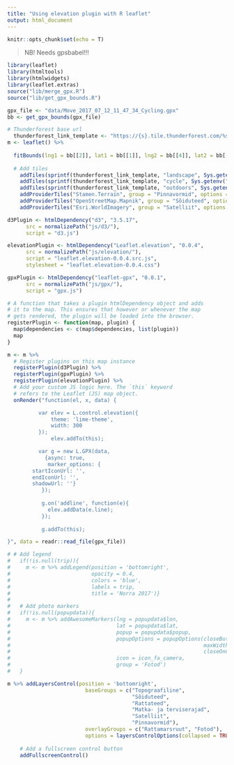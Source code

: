 ```yaml
---
title: "Using elevation plugin with R leaflet"
output: html_document
---
```


```r
knitr::opts_chunk$set(echo = T)
```

> NB! Needs gpsbabel!!!

```r
library(leaflet)
library(htmltools)
library(htmlwidgets)
library(leaflet.extras)
source("lib/merge_gpx.R")
source("lib/get_gpx_bounds.R")

gpx_file <- "data/Move_2017_07_12_11_47_34_Cycling.gpx"
bb <- get_gpx_bounds(gpx_file)

# Thunderforest base url
  thunderforest_link_template <- "https://{s}.tile.thunderforest.com/%s/{z}/{x}/{y}.png?apikey=%s"
m <- leaflet() %>%
  
  fitBounds(lng1 = bb[[2]], lat1 = bb[[1]], lng2 = bb[[4]], lat2 = bb[[3]]) %>%
  
  # Add tiles
    addTiles(sprintf(thunderforest_link_template, "landscape", Sys.getenv("THUNDERF_APIKEY")), group = "Topograafiline") %>%
    addTiles(sprintf(thunderforest_link_template, "cycle", Sys.getenv("THUNDERF_APIKEY")), group = "Rattateed") %>%
    addTiles(sprintf(thunderforest_link_template, "outdoors", Sys.getenv("THUNDERF_APIKEY")), group = "Matka- ja terviserajad") %>%
    addProviderTiles("Stamen.Terrain", group = "Pinnavormid", options = providerTileOptions(detectRetina = T)) %>%
    addProviderTiles("OpenStreetMap.Mapnik", group = "Sõiduteed", options = providerTileOptions(detectRetina = T)) %>%
    addProviderTiles("Esri.WorldImagery", group = "Satelliit", options = providerTileOptions(detectRetina = T))

d3Plugin <- htmlDependency("d3", "3.5.17",
      src = normalizePath("js/d3/"),
      script = "d3.js")

elevationPlugin <- htmlDependency("Leaflet.elevation", "0.0.4",
      src = normalizePath("js/elevation/"),
      script = "leaflet.elevation-0.0.4.src.js",
      stylesheet = "leaflet.elevation-0.0.4.css")

gpxPlugin <- htmlDependency("leaflet-gpx", "0.0.1",
      src = normalizePath("js/gpx/"),
      script = "gpx.js")

# A function that takes a plugin htmlDependency object and adds
# it to the map. This ensures that however or whenever the map
# gets rendered, the plugin will be loaded into the browser.
registerPlugin <- function(map, plugin) {
  map$dependencies <- c(map$dependencies, list(plugin))
  map
}

m <- m %>%
  # Register plugins on this map instance
  registerPlugin(d3Plugin) %>%
  registerPlugin(gpxPlugin) %>%
  registerPlugin(elevationPlugin) %>%
  # Add your custom JS logic here. The `this` keyword
  # refers to the Leaflet (JS) map object.
  onRender("function(el, x, data) {

          var elev = L.control.elevation({
              theme: 'lime-theme',
              width: 300
          });
              elev.addTo(this);

          var g = new L.GPX(data, 
            {async: true,
             marker_options: {
        startIconUrl: '',
        endIconUrl: '',
        shadowUrl: ''}
           });
          
           g.on('addline', function(e){
             elev.addData(e.line);
           });
           
           g.addTo(this);

}", data = readr::read_file(gpx_file))

# # Add legend
#   if(!is.null(trip)){
#     m <- m %>% addLegend(position = 'bottomright', 
#                          opacity = 0.4, 
#                          colors = 'blue', 
#                          labels = trip,
#                          title = 'Norra 2017')}
#   
#   # Add photo markers
#   if(!is.null(popupdata)){
#     m <- m %>% addAwesomeMarkers(lng = popupdata$lon,
#                                  lat = popupdata$lat,
#                                  popup = popupdata$popup,
#                                  popupOptions = popupOptions(closeButton = FALSE, 
#                                                              maxWidth = 500,
#                                                              closeOnClick = TRUE),
#                                  icon = icon_fa_camera,
#                                  group = 'Fotod')
#   }

m %>% addLayersControl(position = 'bottomright',
                         baseGroups = c("Topograafiline", 
                                        "Sõiduteed", 
                                        "Rattateed", 
                                        "Matka- ja terviserajad",  
                                        "Satelliit", 
                                        "Pinnavormid"),
                         overlayGroups = c("Rattamarsruut", "Fotod"),
                         options = layersControlOptions(collapsed = TRUE)) %>%
    
    # Add a fullscreen control button
    addFullscreenControl()

```

